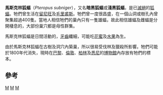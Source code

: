 {{Speciesbox 
| taxon = Pteropus subniger
| authority = [[羅勃·寇爾|Kerr]], 1792
| image = Pteropus subniger.jpg
| status = EX
| status_system = iucn3.1
| status_ref = <ref name=iucn>{{IUCN2006|assessors=Mickleburgh ''et al''|year=2004|id=18761|title=Pteropus subniger|downloaded=2006-05-05}}</ref>
| extinct = 19世紀
}}
'''馬斯克林狐蝠'''（''Pteropus subniger''），又名'''暗黑狐蝠'''或'''淺黑狐蝠'''，是已[[滅絕|滅絕]]的[[狐蝠|狐蝠]]。牠們曾生活在[[留尼旺|留尼旺]]及[[毛里裘斯|毛里裘斯]]。牠們曾一度很昌盛，在一個山洞或樹孔內曾聚集超過400隻。當地人相信牠們的巢內只有一隻雄蝠，故此相信雄蝠及雌蝠是分開棲息的，大部份巢穴都是母性群集。

馬斯克林狐蝠是日間活動的，[[牙齒|牙齒]]纖細，可能吃[[花蜜|花蜜]]及[[水果|水果]]為生。

由於馬斯克林狐蝠在古樹及洞穴內築巢，所以很易受伐林及獵殺所影響。牠們可能於1800年代消失，現時在[[巴黎|巴黎]]、[[倫敦|倫敦]]、[[柏林|柏林]]及[[悉尼|悉尼]]的[[博物館|博物館]]內存放有牠們的標本。

==參考==
{{reflist}}
{{Taxonbar}}

[[Category:1792年描述的动物|M]]
[[Category:IUCN紅色名錄絕滅物種|M]]
[[Category:狐蝠屬|M]]